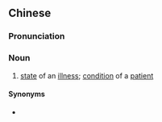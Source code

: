 {{also|病况}}
==Chinese==
{{zh-forms|s=病况}}

===Pronunciation===
{{zh-pron
|m=bìngkuàng
|mn=pēⁿ-hóng/pīⁿ-hóng
|cat=n
}}

===Noun===
{{zh-noun}}

# [[state]] of an [[illness]]; [[condition]] of a [[patient]]

====Synonyms====
* {{zh-l|病狀}}